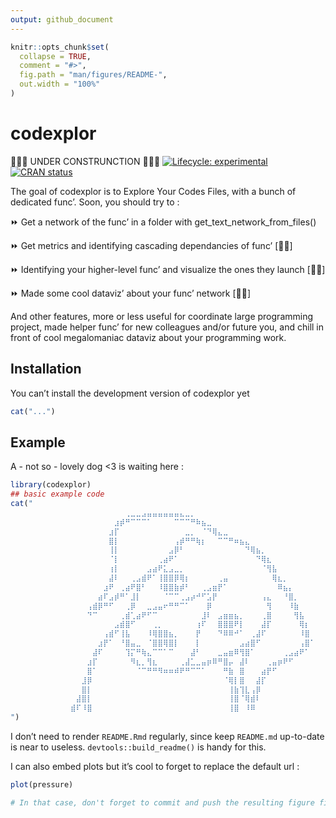 ```yaml
---
output: github_document
---
```


<!-- README.md is generated from README.Rmd. Please edit that file -->

```r
knitr::opts_chunk$set(
  collapse = TRUE,
  comment = "#>",
  fig.path = "man/figures/README-",
  out.width = "100%"
)
```

# codexplor
🧰🔧🔨 UNDER CONSTRUNCTION 🧰🔧🔨
<!-- badges: start -->
[![Lifecycle: experimental](https://img.shields.io/badge/lifecycle-experimental-orange.svg)](https://lifecycle.r-lib.org/articles/stages.html#experimental)
[![CRAN status](https://www.r-pkg.org/badges/version/codexplor)](https://CRAN.R-project.org/package=codexplor)
<!-- badges: end -->

The goal of codexplor is to Explore Your Codes Files, with a bunch of dedicated func'. Soon, you should try to :

⏩ Get a network of the func’ in a folder with get_text_network_from_files()

⏩ Get metrics and identifying cascading dependancies of func' [🔧🔨]

⏩ Identifying your higher-level func' and visualize the ones they launch [🔧🔨]

⏩ Made some cool dataviz' about your func' network [🔧🔨]

And other features, more or less useful for coordinate large programming project, made helper func' for new colleagues and/or future you, and chill in front of cool megalomaniac dataviz about your programming work.

## Installation

You can't install the development version of codexplor yet

``` r
cat("...")
```

## Example

A - not so - lovely dog <3 is waiting here :

```r
library(codexplor)
## basic example code
cat("
⠀⠀⠀⠀⠀⠀⠀⠀⠀⠀⠀⠀⠀⠀⠀⠀⠀⠀⠀⠀⠀⢀⣀⣀⣠⣤⣤⣤⣤⣤⣤⣄⣀⡀⠀⠀⠀⠀⠀⠀⠀⠀⠀⠀⠀⠀⠀⠀⠀⠀⠀⠀⠀⠀⠀⠀
⠀⠀⠀⠀⠀⠀⠀⠀⠀⠀⠀⠀⠀⠀⠀⠀⠀⠀⠀⣰⡾⠛⠉⠉⠉⠁⠀⠀⠀⠀⠉⠉⠉⠛⠷⣦⣀⠀⠀⠀⠀⠀⠀⠀⠀⠀⠀⠀⠀⠀⠀⠀⠀⠀⠀⠀
⠀⠀⠀⠀⠀⠀⠀⠀⠀⠀⠀⠀⠀⠀⠀⠀⠀⠀⣰⡏⠀⠀⠀⠀⠀⠀⠀⠀⠀⠀⠀⠀⣀⡀⠀⠈⠙⢿⣄⣀⠀⠀⠀⠀⠀⠀⠀⠀⠀⠀⠀⠀⠀⠀⠀⠀
⠀⠀⠀⠀⠀⠀⠀⠀⠀⠀⠀⠀⠀⠀⠀⠀⠀⠀⣿⡇⠀⠀⠀⠀⠀⠀⠀⠀⠀⠀⢠⡾⠛⠛⢷⡆⠀⠀⠉⠉⠛⠶⣦⣄⠀⠀⠀⠀⠀⠀⠀⠀⠀⠀⠀⠀
⠀⠀⠀⠀⠀⠀⠀⠀⠀⠀⠀⠀⠀⠀⠀⠀⠀⠀⢸⡇⠀⠀⠀⠀⠀⠀⠀⠀⠀⣠⡿⠃⠀⠀⠀⠀⠀⠀⠀⠀⠀⠀⠀⠙⢿⣦⡀⠀⠀⠀⠀⠀⠀⠀⠀⠀
⠀⠀⠀⠀⠀⠀⠀⠀⠀⠀⠀⠀⠀⠀⠀⠀⠀⠀⠈⡇⠀⠀⠀⠀⠀⠀⠀⢀⣴⠟⠁⠀⠀⠀⠀⠀⠀⠀⠀⠀⠀⠀⠀⠀⠀⠙⢿⣆⠀⠀⠀⠀⠀⠀⠀⠀
⠀⠀⠀⠀⠀⠀⠀⠀⠀⠀⠀⠀⠀⠀⠀⠀⠀⠀⢰⡇⠀⠀⠀⠀⠀⣠⣴⠟⣅⣠⣀⡀⠀⠀⠀⠀⠀⠀⠀⠀⠀⠀⠀⠀⠀⠀⠈⢻⣧⠀⠀⠀⠀⠀⠀⠀
⠀⠀⠀⠀⠀⠀⠀⠀⠀⠀⠀⠀⠀⠀⠀⠀⠀⠀⣼⠇⠀⠀⢀⣠⣾⠟⠁⢸⣿⣿⡿⢿⡆⠀⠀⠀⠀⠀⢀⣤⠀⠀⠀⠀⠀⠀⠀⠀⢿⣆⡀⠀⠀⠀⠀⠀
⠀⠀⠀⠀⠀⠀⠀⠀⠀⠀⠀⠀⠀⠀⠀⠀⠀⣰⠟⠀⢀⣴⠟⣿⠃⠀⠀⠸⣿⣿⣷⡾⠃⠀⠀⢀⣠⣶⡟⠁⠀⠀⠀⠀⠀⠀⠀⠀⠀⠿⣦⡄⠀⠀⠀⠀
⠀⠀⠀⠀⠀⠀⠀⠀⠀⠀⠀⠀⠀⠀⠀⠀⣴⠏⣠⡾⠛⠁⣸⡇⠀⠀⠀⠀⠈⠉⠉⢀⣠⡴⠚⠋⣡⡟⠀⠀⠀⠀⠀⠀⠀⠀⢠⣄⠀⠀⠘⣿⡀⠀⠀⠀
⠀⠀⠀⠀⠀⠀⠀⠀⠀⠀⠀⠀⠀⠀⢠⣾⡿⠛⠋⠀⠀⢀⡿⠀⠀⣀⣠⣤⠖⠛⠛⠉⠁⠀⠀⠀⡿⠀⠀⠀⠀⠀⠀⠀⠀⠀⠀⢻⠀⠀⠀⠸⣷⠀⠀⠀
⠀⠀⠀⠀⠀⠀⠀⠀⠀⠀⠀⠀⠀⠀⠙⠉⠀⠀⠀⠀⢀⣾⢁⣴⠟⠋⠉⠀⠀⠀⠀⠀⠀⠀⠀⣸⠇⠀⣠⣶⣶⣦⡀⠀⠀⠀⢀⣿⠀⠀⠀⠀⢻⣧⠀⠀
⠀⠀⠀⠀⠀⠀⠀⠀⠀⠀⠀⠀⠀⠀⠀⠀⠀⠀⠀⣠⣾⣿⠋⠀⠀⠀⢀⡀⠀⠀⠀⠀⠀⠀⢰⠏⠀⠀⣿⣿⣿⠟⡇⠀⠀⠀⣼⡏⠀⠀⠀⠀⠀⢿⡆⠀
⠀⠀⠀⠀⠀⠀⠀⠀⠀⠀⠀⠀⠀⠀⠀⠀⠀⢠⣾⠋⢸⣧⠀⠀⠀⠸⢿⣿⣿⣦⡀⠀⠀⠀⡟⠀⠀⠀⠙⠿⠿⠚⠁⠀⢀⣼⠏⠀⠀⠀⠀⠀⠀⠸⣿⠀
⠀⠀⠀⠀⠀⠀⠀⠀⠀⠀⠀⠀⠀⠀⠀⠀⣰⡟⠁⠀⠘⣿⣤⣀⠀⠈⣿⣿⢿⣿⡇⠀⠀⠀⡇⠀⠀⠀⠀⠀⠀⠀⣠⣴⣿⠋⠀⠀⠀⠀⠀⠀⠀⢠⣿⠁
⠀⠀⠀⠀⠀⠀⠀⠀⠀⠀⠀⠀⠀⠀⠀⣼⠏⠀⠀⠀⠀⢹⡍⠛⢷⣄⠉⠉⠁⠉⠀⠀⠀⣼⠃⠀⠀⠀⣀⣤⣶⠿⢻⣿⠁⠀⠀⠀⠀⠀⢀⣠⣴⠟⠁⠀
⠀⠀⠀⠀⠀⠀⠀⠀⠀⠀⠀⠀⠀⠀⣰⡏⠀⠀⠀⠀⠀⠀⠻⣆⡀⢻⣆⠀⠀⠀⠀⢀⣼⣁⣀⣤⡶⠿⠛⣿⡤⠀⣼⠇⠀⠀⠀⢀⣤⡶⠟⠋⠀⠀⠀⠀
⠀⠀⠀⠀⠀⠀⠀⠀⠀⠀⠀⠀⠀⠀⣿⠁⠀⠀⠀⠀⠀⠀⠀⠈⠉⠛⠛⠻⠶⠶⠾⠟⠛⠉⠉⠁⠀⠀⠀⠛⣷⠀⣿⠀⠀⠀⣴⡟⠋⠀⠀⠀⠀⠀⠀⠀
⠀⠀⠀⠀⠀⠀⠀⠀⠀⠀⠀⠀⠀⣸⡿⠀⠀⠀⠀⠀⠀⠀⠀⠀⠀⠀⠀⠀⠀⠀⠀⠀⠀⠀⠀⠀⠀⠀⠀⠈⢿⡇⣿⠀⠀⣼⡏⠀⠀⠀⠀⠀⠀⠀⠀⠀
⠀⠀⠀⠀⠀⠀⠀⠀⠀⠀⠀⠀⠀⣿⡇⠀⠀⠀⠀⠀⠀⠀⠀⠀⠀⠀⠀⠀⠀⠀⠀⠀⠀⠀⠀⠀⠀⠀⠀⠀⢸⣷⢹⣇⢠⡿⠀⠀⠀⠀⠀⠀⠀⠀⠀⠀
⠀⠀⠀⠀⠀⠀⠀⠀⠀⠀⠀⠀⣼⣿⡇⠀⠀⠀⠀⠀⠀⠀⠀⠀⠀⠀⠀⠀⠀⠀⠀⠀⠀⠀⠀⠀⠀⠀⠀⠀⢸⣿⠈⢿⣾⠇⠀⠀⠀⠀⠀⠀⠀⠀⠀⠀
⠀⠀⠀⠀⠀⠀⠀⠀⠀⠀⠀⣾⠏⠸⣿⠀⠀⠀⠀⠀⠀⠀⠀⠀⠀⠀⠀⠀⠀⠀⠀⠀⠀⠀⠀⠀⠀⠀⠀⠀⢸⣿⠀⠸⠿⠀⠀⠀⠀⠀⠀⠀⠀⠀⠀⠀
")
```


I don't need to render `README.Rmd` regularly, since keep `README.md` up-to-date is near to useless. `devtools::build_readme()` is handy for this.

I can also embed plots but it's cool to forget to replace the default url :

```r
plot(pressure)

# In that case, don't forget to commit and push the resulting figure files, so they display on GitHub and CRAN.

```

